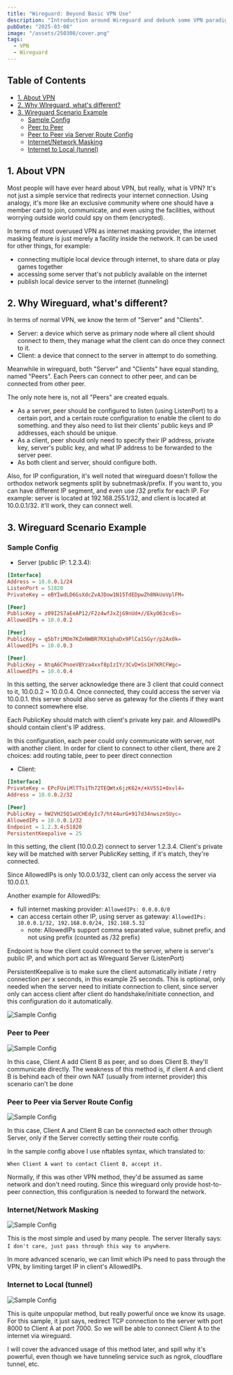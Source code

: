 ```yaml
---
title: "Wireguard: Beyond Basic VPN Use"
description: "Introduction around Wireguard and debunk some VPN paradigm"
pubDate: "2025-03-08"
image: "/assets/250308/cover.png"
tags:
  - VPN
  - Wireguard
---
```


## Table of Contents

- [1. About VPN](#1-about-vpn)
- [2. Why WIreguard, what's different?](#2-why-wireguard-whats-different)
- [3. Wireguard Scenario Example](#3-wireguard-scenario-example)
  - [Sample Config](#sample-config)
  - [Peer to Peer](#peer-to-peer)
  - [Peer to Peer via Server Route Config](#peer-to-peer-via-server-route-config)
  - [Internet/Network Masking](#internetnetwork-masking)
  - [Internet to Local (tunnel)](#internet-to-local-tunnel)

## 1. About VPN

Most people will have ever heard about VPN, but really, what is VPN?
It's not just a simple service that redirects your internet connection.
Using analogy, it's more like an exclusive community where one should have a member card
to join, communicate, and even using the facilities, without worrying outside world could spy on them (encrypted).

In terms of most overused VPN as internet masking provider, the internet masking feature
is just merely a facility inside the network. It can be used for other things, for example:

- connecting multiple local device through internet, to share data or play games together
- accessing some server that's not publicly available on the internet
- publish local device server to the internet (tunneling)

## 2. Why Wireguard, what's different?

In terms of normal VPN, we know the term of "Server" and "Clients".

- Server: a device which serve as primary node where all client should connect to them,
  they manage what the client can do once they connect to it.
- Client: a device that connect to the server in attempt to do something.

Meanwhile in wireguard, both "Server" and "Clients" have equal standing, named "Peers".
Each Peers can connect to other peer, and can be connected from other peer.

The only note here is, not all "Peers" are created equals.

- As a server, peer should be configured to listen (using ListenPort) to a certain port,
  and a certain route configuration to enable the client to do something. and they also need
  to list their clients' public keys and IP addresses, each should be unique.
- As a client, peer should only need to specify their IP address, private key, server's public key,
  and what IP address to be forwarded to the server peer.
- As both client and server, should configure both.

Also, for IP configuration, it's well noted that wireguard doesn't follow the orthodox network
segments split by subnetmask/prefix. If you want to, you can have different IP segment, and even use /32 prefix for each IP.
For example: server is located at 192.168.255.1/32, and client is located at 10.0.0.1/32. it'll work, they can connect well.

## 3. Wireguard Scenario Example

### Sample Config

- Server (public IP: 1.2.3.4):

```conf
[Interface]
Address = 10.0.0.1/24
ListenPort = 51820
PrivateKey = eBYIwdLD6GsXdcZvAJDow1N15TdEDpwZh8NkUoVplFM=

[Peer]
PublicKey = z09I2S7aEeAP12/F2z4wfJxZjG9nUd+//EkyO63cvEs=
AllowedIPs = 10.0.0.2

[Peer]
PublicKey = q5bTriMOm7KZeNWBR7RX1qhaDx9PlCa1SGyr/p2Ax0k=
AllowedIPs = 10.0.0.3

[Peer]
PublicKey = NtqA6CPnoeVBYza4xxf8pIzIY/3CvD+Ss1H7KRCFWgc=
AllowedIPs = 10.0.0.4
```

In this setting, the server acknowledge there are 3 client that could connect to it, 10.0.0.2 ~ 10.0.0.4.
Once connected, they could access the server via 10.0.0.1. this server should also serve as gateway for
the clients if they want to connect somewhere else.

Each PublicKey should match with client's private key pair. and AllowedIPs should contain client's IP address.

In this configuration, each peer could only communicate with server, not with another client.
In order for client to connect to other client, there are 2 choices: add routing table, peer to peer direct connection

- Client:

```conf
[Interface]
PrivateKey = EPcFUviMlTTs1Th72TEQWtx6jzK62+/+kV551+0xvl4=
Address = 10.0.0.2/32

[Peer]
PublicKey = hW2VH25Q1wUCHEdyIc7/ht44urG+917d34nwsznSUyc=
AllowedIPs = 10.0.0.1/32
Endpoint = 1.2.3.4:51820
PersistentKeepalive = 25
```

In this setting, the client (10.0.0.2) connect to server 1.2.3.4.
Client's private key will be matched with server PublicKey setting, if it's match, they're connected.

Since AllowedIPs is only 10.0.0.1/32, client can only access the server via 10.0.0.1.

Another example for AllowedIPs:

- full internet masking provider: `AllowedIPs: 0.0.0.0/0`
- can access certain other IP, using server as gateway: `AllowedIPs: 10.0.0.1/32, 192.168.0.0/24, 192.168.5.32`
  - note: AllowedIPs support comma separated value, subnet prefix, and not using prefix (counted as /32 prefix)

Endpoint is how the client could connect to the server, where is server's public IP,
and which port act as Wireguard Server (ListenPort)

PersistentKeepalive is to make sure the client automatically initiate / retry connection per x seconds,
in this example 25 seconds.
This is optional, only needed when the server need to initiate connection to client,
since server only can access client after client do handshake/initiate connection,
and this configuration do it automatically.

![Sample Config](/assets/250308/wg-usecase-1.png)

### Peer to Peer

![Sample Config](/assets/250308/wg-peer-to-to-local.svg)

In this case, Client A add Client B as peer, and so does Client B. they'll communicate directly.
The weakness of this method is, if client A and client B is behind each of their own NAT (usually from internet provider)
this scenario can't be done

### Peer to Peer via Server Route Config

![Sample Config](/assets/250308/wg-peer-to-peer-to-local.svg)

In this case, Client A and Client B can be connected each other through Server,
only if the Server correctly setting their route config.

In the sample config above I use nftables syntax, which translated to:

```
When Client A want to contact Client B, accept it.
```

Normally, if this was other VPN method, they'd be assumed as same network and don't need routing.
Since this wireguard only provide host-to-peer connection, this configuration is needed to forward the network.

### Internet/Network Masking

![Sample Config](/assets/250308/wg-internet-to-local.svg)

This is the most simple and used by many people.
The server literally says: `I don't care, just pass through this way to anywhere`.

In more advanced scenario, we can limit which IPs need to pass through the VPN,
by limiting target IP in client's AllowedIPs.

### Internet to Local (tunnel)

![Sample Config](/assets/250308/wg-internet-to-local.svg)

This is quite unpopular method, but really powerful once we know its usage.
For this sample, it just says, redirect TCP connection to the server with port 8000 to Client A at port 7000.
So we will be able to connect Client A to the internet via wireguard.

I will cover the advanced usage of this method later, and spill why it's powerful,
even though we have tunneling service such as ngrok, cloudflare tunnel, etc.

